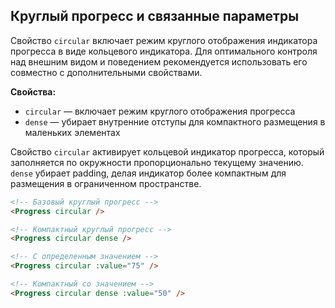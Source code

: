 ## Круглый прогресс и связанные параметры

Свойство `circular` включает режим круглого отображения индикатора прогресса в виде кольцевого индикатора. Для оптимального контроля над внешним видом и поведением рекомендуется использовать его совместно с дополнительными свойствами.

**Свойства:**

- `circular` — включает режим круглого отображения прогресса
- `dense` — убирает внутренние отступы для компактного размещения в маленьких элементах

Свойство `circular` активирует кольцевой индикатор прогресса, который заполняется по окружности пропорционально текущему значению. `dense` убирает padding, делая индикатор более компактным для размещения в ограниченном пространстве.

```html
<!-- Базовый круглый прогресс -->
<Progress circular />

<!-- Компактный круглый прогресс -->
<Progress circular dense />

<!-- С определенным значением -->
<Progress circular :value="75" />

<!-- Компактный со значением -->
<Progress circular dense :value="50" />
```
